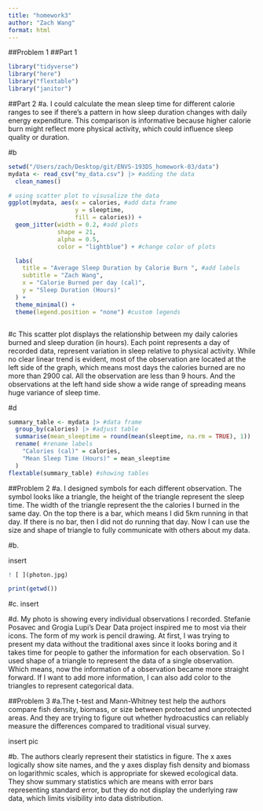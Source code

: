 ```yaml
---
title: "homework3"
author: "Zach Wang"
format: html
---
```


##Problem 1
##Part 1
```r
library("tidyverse")
library("here")
library("flextable")
library("janitor")
```

##Part 2
#a.
I could calculate the mean sleep time for different calorie ranges to see if there's a pattern in how sleep duration changes with daily energy expenditure. This comparison is informative because higher calorie burn might reflect more physical activity, which could influence sleep quality or duration.

#b
```r
setwd("/Users/zach/Desktop/git/ENVS-193DS_homework-03/data")
mydata <- read_csv("my_data.csv") |> #adding the data
  clean_names()

# using scatter plot to visusalize the data
ggplot(mydata, aes(x = calories, #add data frame
                   y = sleeptime,
                   fill = calories)) +
  geom_jitter(width = 0.2, #add plots
              shape = 21,
              alpha = 0.5,
              color = "lightblue") + #change color of plots

  labs(
    title = "Average Sleep Duration by Calorie Burn ", #add labels
    subtitle = "Zach Wang",
    x = "Calorie Burned per day (cal)",
    y = "Sleep Duration (Hours)"
  ) +
  theme_minimal() +
  theme(legend.position = "none") #custom legends



```

#c
This scatter plot displays the relationship between my daily calories burned and sleep duration (in hours). Each point represents a day of recorded data, represent variation in sleep relative to physical activity. While no clear linear trend is evident, most of the observation are located at the left side of the graph, which means most days the calories burned are no more than 2900 cal. All the observation are less than 9 hours. And the observations at the left hand side show a wide range of spreading means huge variance of sleep time.

#d
```r

summary_table <- mydata |> #data frame
  group_by(calories) |> #adjust table
  summarise(mean_sleeptime = round(mean(sleeptime, na.rm = TRUE), 1)) |> #calculation
  rename( #rename labels
    "Calories (cal)" = calories,
    "Mean Sleep Time (Hours)" = mean_sleeptime
  )
flextable(summary_table) #showing tables
```

##Problem 2
#a.
I designed symbols for each different observation. The symbol looks like a triangle, the height of the triangle represent the sleep time. The width of the triangle represent the the calories I burned in the same day. On the top there is a bar, which means I did 5km running in that day. If there is no bar, then I did not do running that day. Now I can use the size and shape of triangle to fully communicate with others about my data.

#b.

insert
```r
! [ ](photon.jpg)

print(getwd())
```

#c.
insert

#d.
My photo is showing every individual observations I recorded. Stefanie Posavec and Grogia Lupi's Dear Data project inspired me to most via their icons. The form of my work is pencil drawing. At first, I was trying to present my data without the traditional axes since it looks boring and it takes time for people to gather the information for each observation. So I used shape of a triangle to represent the data of a single observation. Which means, now the information of a observation became more straight forward. If I want to add more information, I can also add color to the triangles to represent categorical data.

##Problem 3
#a.The t-test and Mann-Whitney test help the authors compare fish density, biomass, or size
between protected and unprotected areas. And they are trying to figure out whether hydroacustics can reliably measure the differences compared to traditional visual survey.

insert pic

#b.
The authors clearly represent their statistics in figure. The x axes logically show site names, and the y axes display fish density and biomass on logarithmic scales, which is appropriate for skewed ecological data. They show summary statistics which are means with error bars representing standard error, but they do not display the underlying raw data, which limits visibility into data distribution.

































